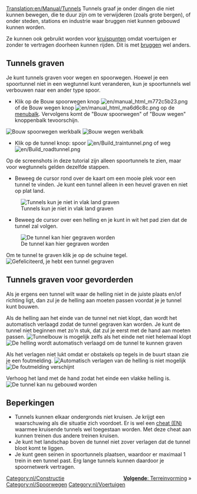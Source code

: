 [[Translation:en/Manual/Tunnels]]
{{nl/Tutorial}}
Tunnels graaf je onder dingen die niet kunnen bewegen, die te duur zijn om te verwijderen (zoals grote bergen), of onder steden, stations en industrie waar bruggen niet kunnen gebouwd kunnen worden.

Ze kunnen ook gebruikt worden voor [[nl/kruispunt|kruispunten]] omdat voertuigen er zonder te vertragen doorheen kunnen rijden. Dit is met [[nl/Manual/Bruggen|bruggen]] wel anders.

==Tunnels graven==
Je kunt tunnels graven voor wegen en spoorwegen. Hoewel je een spoortunnel niet in een wegtunnel kunt veranderen, kun je spoortunnels wel verbouwen naar een ander type spoor.
*Klik op de Bouw spoorwegen knop [[File:en/manual html m772c5b23.png]] of de Bouw wegen knop [[File:en/manual html ma6d6c8c.png]] op de [[nl/Manual/Spelinterface#De menubalk|menubalk]]. Vervolgens komt de "Bouw spoorwegen" of "Bouw wegen" knoppenbalk tevoorschijn.
[[File:nl/bouw spoorwegen.png|none|frame|Bouw spoorwegen werkbalk]]
[[File:en/bouwweg 1.png|none|frame|Bouw wegen werkbalk]]

*Klik op de tunnel knop: spoor [[File:en/Build traintunnel.png]] of weg [[File:en/Build roadtunnel.png]]

Op de screenshots in deze tutorial zijn alleen spoortunnels te zien, maar voor wegtunnels gelden dezelfde stappen.

*Beweeg de cursor rond over de kaart om een mooie plek voor een tunnel te vinden. Je kunt een tunnel alleen in een heuvel graven en niet op plat land.
[[File:en/Tunnel try.png|none|frame|Tunnels kun je niet in vlak land graven]]

*Beweeg de cursor over een helling en je kunt in wit het pad zien dat de tunnel zal volgen.
[[File:en/Tunnel prepare first.png|none|frame|De tunnel kan hier gegraven worden]]

Om te tunnel te graven klik je op de schuine tegel.
[[File:en/Tunnel built first.png|none|frame|Gefeliciteerd, je hebt een tunnel gegraven]]

==Tunnels graven voor gevorderden==
Als je ergens een tunnel wilt waar de helling niet in de juiste plaats en/of richting ligt, dan zul je de helling aan moeten passen voordat je je tunnel kunt bouwen.

Als de helling aan het einde van de tunnel net niet klopt, dan wordt het automatisch verlaagd zodat de tunnel gegraven kan worden. Je kunt de tunnel niet beginnen met zo'n stuk, dat zul je eerst met de hand aan moeten passen.
[[File:en/Tunnel prepare second.png|none|frame|Tunnelbouw is mogelijk zelfs als het einde net niet helemaal klopt]]
[[File:en/Tunnel built second.png|none|frame|De helling wordt automatisch verlaagd om de tunnel te kunnen graven]]

Als het verlagen niet lukt omdat er obstakels op tegels in de buurt staan zie je een foutmelding.
[[File:en/Tunnel terraform third.png|none|frame|Automatisch verlagen van de helling is niet mogelijk]]
[[File:en/Tunnel error third.png|none|frame|De foutmelding verschijnt]]

Verhoog het land met de hand zodat het einde een vlakke helling is.
[[File:en/Tunnel prepare third.png|none|frame|De tunnel kan nu gebouwd worden]]

==Beperkingen==
* Tunnels kunnen elkaar ondergronds niet kruisen. Je krijgt een waarschuwing als die situatie zich voordoet. Er is wel een [[en/Archive/Manual/Settings/Crossing tunnels|cheat (EN)]] waarmee kruisende tunnels wel toegestaan worden. Met deze cheat aan kunnen treinen dus andere treinen kruisen.
* Je kunt het landschap boven de tunnel niet zover verlagen dat de tunnel bloot komt te liggen.
* Je kunt geen seinen in spoortunnels plaatsen, waardoor er maximaal 1 trein in een tunnel past. Erg lange tunnels kunnen daardoor je spoornetwerk vertragen.


<span style="float: right">[[nl/Manual/Terreinvorming|'''Volgende''': Terreinvorming]] &raquo;</span>


[[Category:nl/Constructie]]
[[Category:nl/Spoorwegen]]
[[Category:nl/Voertuigen]]